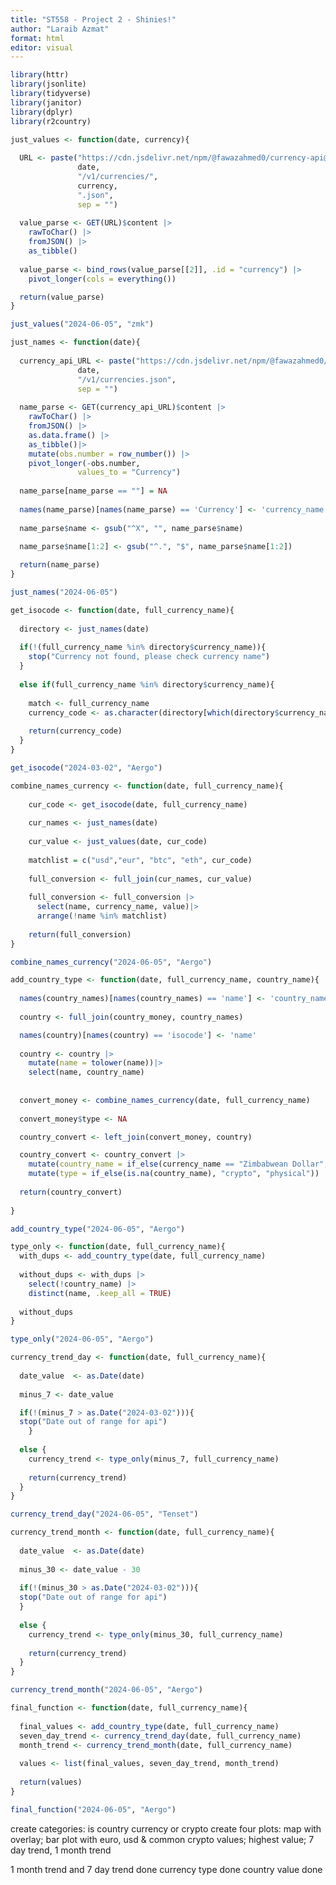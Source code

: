 ```yaml
---
title: "ST558 - Project 2 - Shinies!"
author: "Laraib Azmat"
format: html
editor: visual
---
```


```r
library(httr)
library(jsonlite)
library(tidyverse)
library(janitor)
library(dplyr)
library(r2country)
```

```r
just_values <- function(date, currency){
  
  URL <- paste("https://cdn.jsdelivr.net/npm/@fawazahmed0/currency-api@",
               date,
               "/v1/currencies/",
               currency,
               ".json",
               sep = "")
  
  value_parse <- GET(URL)$content |>
    rawToChar() |>
    fromJSON() |>
    as_tibble()
  
  value_parse <- bind_rows(value_parse[[2]], .id = "currency") |>
    pivot_longer(cols = everything())

  return(value_parse)
}
```

```r
just_values("2024-06-05", "zmk")
```
```r
just_names <- function(date){
  
  currency_api_URL <- paste("https://cdn.jsdelivr.net/npm/@fawazahmed0/currency-api@",
               date,
               "/v1/currencies.json",
               sep = "")
  
  name_parse <- GET(currency_api_URL)$content |>
    rawToChar() |>
    fromJSON() |>
    as.data.frame() |>
    as_tibble()|> 
    mutate(obs.number = row_number()) |>
    pivot_longer(-obs.number,
               values_to = "Currency")
  
  name_parse[name_parse == ""] = NA
  
  names(name_parse)[names(name_parse) == 'Currency'] <- 'currency_name'
  
  name_parse$name <- gsub("^X", "", name_parse$name)

  name_parse$name[1:2] <- gsub("^.", "$", name_parse$name[1:2])
  
  return(name_parse)
}
```

```r
just_names("2024-06-05")
```

```r
get_isocode <- function(date, full_currency_name){
  
  directory <- just_names(date)
  
  if(!(full_currency_name %in% directory$currency_name)){
    stop("Currency not found, please check currency name") 
  }  
  
  else if(full_currency_name %in% directory$currency_name){
    
    match <- full_currency_name
    currency_code <- as.character(directory[which(directory$currency_name == match), "name"])
    
    return(currency_code)
  }
}
```


```r
get_isocode("2024-03-02", "Aergo")
```

```r
combine_names_currency <- function(date, full_currency_name){  
  
    cur_code <- get_isocode(date, full_currency_name)
  
    cur_names <- just_names(date)
  
    cur_value <- just_values(date, cur_code)
  
    matchlist = c("usd","eur", "btc", "eth", cur_code)
  
    full_conversion <- full_join(cur_names, cur_value)
  
    full_conversion <- full_conversion |>
      select(name, currency_name, value)|>
      arrange(!name %in% matchlist) 
  
    return(full_conversion)
}
```

```r
combine_names_currency("2024-06-05", "Aergo")
```

```r
add_country_type <- function(date, full_currency_name, country_name){
  
  names(country_names)[names(country_names) == 'name'] <- 'country_name'
  
  country <- full_join(country_money, country_names)

  names(country)[names(country) == 'isocode'] <- 'name'
  
  country <- country |>
    mutate(name = tolower(name))|>
    select(name, country_name) 
  
  
  convert_money <- combine_names_currency(date, full_currency_name)
  
  convert_money$type <- NA

  country_convert <- left_join(convert_money, country)

  country_convert <- country_convert |>
    mutate(country_name = if_else(currency_name == "Zimbabwean Dollar", "Zimbabwe", country_name)) |>
    mutate(type = if_else(is.na(country_name), "crypto", "physical"))
  
  return(country_convert)
  
}
```

```r
add_country_type("2024-06-05", "Aergo")
```

```r
type_only <- function(date, full_currency_name){
  with_dups <- add_country_type(date, full_currency_name)
  
  without_dups <- with_dups |>
    select(!country_name) |>
    distinct(name, .keep_all = TRUE)
  
  without_dups
}
```

```r
type_only("2024-06-05", "Aergo")
```

```r
currency_trend_day <- function(date, full_currency_name){
  
  date_value  <- as.Date(date)
  
  minus_7 <- date_value

  if(!(minus_7 > as.Date("2024-03-02"))){
  stop("Date out of range for api") 
    }  
  
  else {
    currency_trend <- type_only(minus_7, full_currency_name)
    
    return(currency_trend)
  }
}
```

```r
currency_trend_day("2024-06-05", "Tenset")
```

```r
currency_trend_month <- function(date, full_currency_name){
  
  date_value  <- as.Date(date)
  
  minus_30 <- date_value - 30
  
  if(!(minus_30 > as.Date("2024-03-02"))){
  stop("Date out of range for api") 
  }  
  
  else {
    currency_trend <- type_only(minus_30, full_currency_name)
        
    return(currency_trend)
  }
}
```

```r
currency_trend_month("2024-06-05", "Aergo")
```


```r
final_function <- function(date, full_currency_name){
  
  final_values <- add_country_type(date, full_currency_name)
  seven_day_trend <- currency_trend_day(date, full_currency_name)
  month_trend <- currency_trend_month(date, full_currency_name)
  
  values <- list(final_values, seven_day_trend, month_trend)
  
  return(values)
}
```

```r
final_function("2024-06-05", "Aergo")
```


create categories: is country currency or crypto
create four plots: map with overlay; bar plot with euro, usd & common crypto values; highest value; 7 day trend, 1 month trend

1 month trend and 7 day trend done
currency type done
country value done





